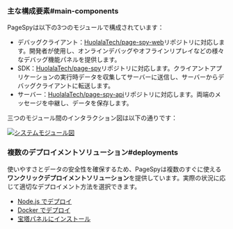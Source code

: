 
### 主な構成要素#main-components

PageSpyは以下の3つのモジュールで構成されています：

- デバッグクライアント：[HuolalaTech/page-spy-web](https://github.com/HuolalaTech/page-spy-web)リポジトリに対応します。開発者が使用し、オンラインデバッグやオフラインリプレイなどの様々なデバッグ機能パネルを提供します。
- SDK：[HuolalaTech/page-spy](https://github.com/HuolalaTech/page-spy)リポジトリに対応します。クライアントアプリケーションの実行時データを収集してサーバーに送信し、サーバーからデバッグクライアントに転送します。
- サーバー：[HuolalaTech/page-spy-api](https://github.com/HuolalaTech/page-spy-api)リポジトリに対応します。両端のメッセージを中継し、データを保存します。

三つのモジュール間のインタラクション図は以下の通りです：

<a href={moduleImg} target="_blank">
  <img alt="システムモジュール図" src={moduleImg} />
</a>

### 複数のデプロイメントソリューション#deployments

使いやすさとデータの安全性を確保するため、PageSpyは複数のすぐに使える**ワンクリックデプロイメントソリューション**を提供しています。実際の状況に応じて適切なデプロイメント方法を選択できます。

- [Node.js でデプロイ](./deploy-with-node)
- [Docker でデプロイ](./deploy-with-docker)
- [宝塔パネルにインストール](./deploy-with-baota)

